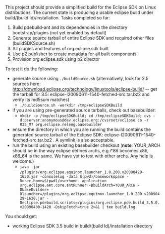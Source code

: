 This project should provide a simplified build for the Eclipse SDK on Linux 
distributions.  The current state is producing a usable eclipse build under build/(build Id)/installation. 
Tasks completed so far:
# Build pdebuild-ant and its dependencies in the directory bootstrap/plugins (not yet enabled by default)
# Generate source tarball of entire Eclipse SDK and required other files (buildSDKSource.sh)
# All plugins and features of org.eclipse.sdk built
# Use p2 publisher to create metadata for all built components
# Provision org.eclipse.sdk using p2 director

To test it do the following:

<!-- FIXME:  Include SVN instructions as an alternative -->
* generate source using <tt>./buildSource.sh</tt> (alternatively, look for 3.5 sources here:  http://download.eclipse.org/technology/linuxtools/eclipse-build/ -- get the tarball for 3.5:  eclipse-I20090611-1540-fetched-src.tar.bz2 and verify its md5sum matches)
** <tt>./buildSource.sh -workdir /tmp/eclipseSDKBuild</tt>
* if you are using pre-generated source tarballs, check out basebuilder:
** <tt>mkdir -p /tmp/eclipseSDKBuild; cd /tmp/eclipseSDKBuild; cvs -d:pserver:anonymous@dev.eclipse.org:/cvsroot/eclipse co -r R35_M7 org.eclipse.releng.basebuilder</tt>
* ensure the directory in which you are running the build contains the generated source tarball of the Eclipse SDK: eclipse-I20090611-1540-fetched-src.tar.bz2 .  A symlink is also acceptable.
* run the build using an existing basebuilder checkout ('''note''':  YOUR_ARCH should be in the way eclipse defines archs, e.g i*86 becomes x86, x86_64 is the same.  We have yet to test with other archs.  Any help is welcome.)
** <tt>java -jar <basebuilder>/plugins/org.eclipse.equinox.launcher_1.0.200.v20090429-1630.jar -consolelog -data $(pwd)/baseworkspace -Duser.home=$(pwd)/userhome -application org.eclipse.ant.core.antRunner -DbuildArch=YOUR_ARCH -DbaseBuilder=<basebuilder> -Dlauncher=<basebuilder>/plugins/org.eclipse.equinox.launcher_1.0.200.v20090429-1630.jar -Declipse.pdebuild.scripts=<basebuilder>/plugins/org.eclipse.pde.build_3.5.0.v20090430-1420 -DskipFetch=true 2>&1 | tee build.log</tt>

You should get:
<!-- Not anymore.  We need to fix this.
* all the dependencies of pdebuild-ant in the bootstrap/plugins folder. -->
* working Eclipse SDK 3.5 build in build/(build Id)/installation directory